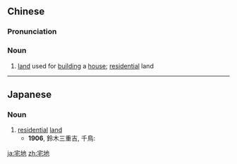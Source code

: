 ==Chinese==
{{zh-forms}}

===Pronunciation===
{{zh-pron
|m=zháidì
|c=zaak6 dei6
|cat=n
}}

===Noun===
{{zh-noun}}

# [[land]] used for [[build]]ing a [[house]]; [[residential]] land

----

==Japanese==
{{ja-kanjitab|たく|ち|yomi=on}}

===Noun===
{{ja-noun|たくち}}

# [[residential]] [[land]]
#* '''1906''', 鈴木三重吉, 千鳥:
#*: {{ja-usex|すべてこの'''宅地'''を開く時に自然のままを残したのである。|すべて この '''たくち''' を ひらく とき に しぜん の まま を のこした の で ある。|All of this land was in its natural state when it was cleared out for residences.}}

[[ja:宅地]]
[[zh:宅地]]